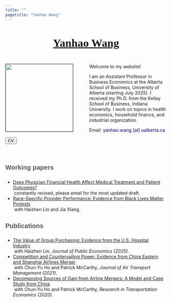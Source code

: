 ```yaml
---
title: ""
pagetitle: "Yanhao Wang"
---
```


<br>

<link rel="stylesheet" href="style.css" type="text/css">

<div style="text-align: center"><span style="color:Navy; font-size: 26pt; font-family:'Georgia'" ><b>[Yanhao Wang](https://www.chinesenamesinenglish.com/wiki/Yanhao)</b></span></div>

<br>

<div><img src="images/KSB_YanhaoWang_2018Fall_compact.jpg" style="width: 210px; border:0.3px solid; margin-left: 0px; margin-right: 50px" align="left"> 

Welcome to my website!

I am an Assistant Professor in Business Economics at the Alberta School of Business, University of Alberta (starting July 2025). I received my Ph.D. from the Kelley School of Business, Indiana University. I work on topics in health economics, household finance, and industrial organization. 

Email: <span style="color:navy">yanhao.wang [at] ualberta.ca</span>

[<button class="button-13" role="button">CV</button>](files/cv/cv.pdf)</div>

<br>

### <span style="color:rgba(0, 0, 0, 0.66);font-family:'Arial';font-size:15pt;font-weight:bold;line-height:2em">Working papers<span>
- [Does Physician Financial Health Affect Medical Treatment and Patient Outcomes?]()<br>
\ constantly revised, please email for the most updated draft.
- [Race-Specific Provider Performance: Evidence from Black Lives Matter Protests]()<br>
\ with Haizhen Lin and Jia Xiang.

### <span style="color:rgba(0, 0, 0, 0.66);font-family:'Arial';font-size:15pt;font-weight:bold;line-height:2em">Publications<span>
- [The Value of Group Purchasing: Evidence from the U.S. Hospital Industry](https://doi.org/10.1016/j.jpubeco.2025.105380)<br> 
\ with Haizhen Lin, *Journal of Public Economics (2025)*. 
- [Competition and Countervailing Power: Evidence from China Eastern and Shanghai Airlines Merger](https://doi.org/10.1016/j.jairtraman.2020.101990)<br>
\ with Chun-Yu Ho and Patrick McCarthy, *Journal of Air Transport Management (2021)*.
- [Decomposing Sources of Gain from Airline Mergers: A Model and Case Study from China](https://doi.org/10.1016/j.retrec.2020.100996)<br>
\ with Chun-Yu Ho and Patrick McCarthy, *Research in Transportation Economics (2020)*.

<!-- ### <span style="color:Black;font-family:'Arial';font-size:15pt;font-weight:bold;line-height:2em">Teaching<span>
- [Business Economics, Organizations and Management](https://apps.ualberta.ca/catalogue/course/buec/211) *(University of Alberta, Instructor, Fall 2024)*
- [Introduction to International Business](https://apps.ualberta.ca/catalogue/course/buec/342) *(University of Alberta, Instructor, Winter 2025)*
- [Introduction to Managerial Economics and Strategy](https://kelley.iu.edu/faculty-research/courses/course.html?ID=BUS-G300-63) *(Indiana University, Instructor, Fall 2020--2021)* 
- [Economics of Healthcare Analytics](https://oneill.indiana.edu/doc/masters/mshm-curriculum.pdf) *(Indiana University, TA, Spring 2020--2024)* 
- [Game Theory for Business Strategy](https://kelley.iu.edu/faculty-research/courses/course.html?ID=BUS-G303-64) *(Indiana University, TA, Fall 2018)*  -->
